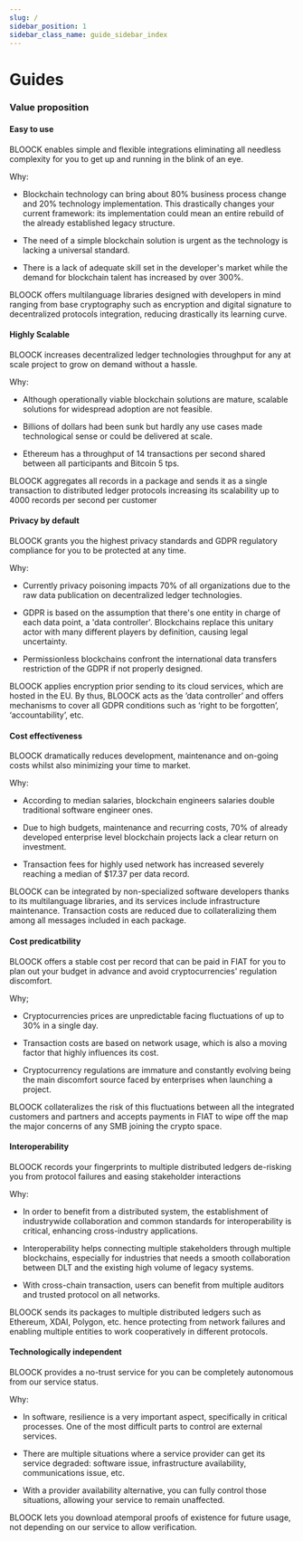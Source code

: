 ```yaml
---
slug: /
sidebar_position: 1
sidebar_class_name: guide_sidebar_index
---
```



# Guides

<ProductSection></ProductSection>

### Value proposition

#### Easy to use

BLOOCK enables simple and flexible integrations eliminating all needless complexity for you to get up and running in the blink of an eye.

Why:

- Blockchain technology can bring about 80% business process change and 20% technology implementation. This drastically changes your current framework: its implementation could mean an entire rebuild of the already established legacy structure.

- The need of a simple blockchain solution is urgent as the technology is lacking a universal standard.

- There is a lack of adequate skill set in the developer's market while the demand for blockchain talent has increased by over 300%.

BLOOCK offers multilanguage libraries designed with developers in mind ranging from base cryptography such as encryption and digital signature to decentralized protocols integration, reducing drastically its learning curve.

#### Highly Scalable

BLOOCK increases decentralized ledger technologies throughput for any at scale project to grow on demand without a hassle.

Why:

- Although operationally viable blockchain solutions are mature, scalable solutions for widespread adoption are not feasible.

- Billions of dollars had been sunk but hardly any use cases made technological sense or could be delivered at scale.

- Ethereum has a throughput of 14 transactions per second shared between all participants and Bitcoin 5 tps.

BLOOCK aggregates all records in a package and sends it as a single transaction to distributed ledger protocols increasing its scalability up to 4000 records per second per customer

#### Privacy by default

BLOOCK grants you the highest privacy standards and GDPR regulatory compliance for you to be protected at any time.

Why:

- Currently privacy poisoning impacts 70% of all organizations due to the raw data publication on decentralized ledger technologies.

- GDPR is based on the assumption that there's one entity in charge of each data point, a 'data controller'. Blockchains replace this unitary actor with many different players by definition, causing legal uncertainty.

- Permissionless blockchains confront the international data transfers restriction of the GDPR if not properly designed.

BLOOCK applies encryption prior sending to its cloud services, which are hosted in the EU. By thus, BLOOCK acts as the ’data controller’ and offers mechanisms to cover all GDPR conditions such as ‘right to be forgotten’, ‘accountability’, etc.

#### Cost effectiveness

BLOOCK dramatically reduces development, maintenance and on-going costs whilst also minimizing your time to market.

Why:

- According to median salaries, blockchain engineers salaries double traditional software engineer ones.

- Due to high budgets, maintenance and recurring costs, 70% of already developed enterprise level blockchain projects lack a clear return on investment.

- Transaction fees for highly used network has increased severely reaching a median of $17.37 per data record.

BLOOCK can be integrated by non-specialized software developers thanks to its multilanguage libraries, and its services include infrastructure maintenance. Transaction costs are reduced due to collateralizing them among all messages included in each package.

#### Cost predicatbility

BLOOCK offers a stable cost per record that can be paid in FIAT for you to plan out your budget in advance and avoid cryptocurrencies' regulation discomfort.

Why;

- Cryptocurrencies prices are unpredictable facing fluctuations of up to 30% in a single day.

- Transaction costs are based on network usage, which is also a moving factor that highly influences its cost.

- Cryptocurrency regulations are immature and constantly evolving being the main discomfort source faced by enterprises when launching a project.

BLOOCK collateralizes the risk of this fluctuations between all the integrated customers and partners and accepts payments in FIAT to wipe off the map the major concerns of any SMB joining the crypto space.

#### Interoperability

BLOOCK records your fingerprints to multiple distributed ledgers de-risking you from protocol failures and easing stakeholder interactions

Why:

- In order to benefit from a distributed system, the establishment of industrywide collaboration and common standards for interoperability is critical, enhancing cross-industry applications.

- Interoperability helps connecting multiple stakeholders through multiple blockchains, especially for industries that needs a smooth collaboration between DLT and the existing high volume of legacy systems.

- With cross-chain transaction, users can benefit from multiple auditors and trusted protocol on all networks.

BLOOCK sends its packages to multiple distributed ledgers such as Ethereum, XDAI, Polygon, etc. hence protecting from network failures and enabling multiple entities to work cooperatively in different protocols.

#### Technologically independent

BLOOCK provides a no-trust service for you can be completely autonomous from our service status.

Why:

- In software, resilience is a very important aspect, specifically in critical processes. One of the most difficult parts to control are external services.

- There are multiple situations where a service provider can get its service degraded: software issue, infrastructure availability, communications issue, etc.

- With a provider availability alternative, you can fully control those situations, allowing your service to remain unaffected.

BLOOCK lets you download atemporal proofs of existence for future usage, not depending on our service to allow verification.
